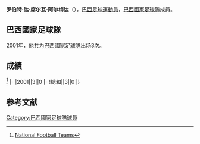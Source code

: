 {{blpsources|time=2017-01-22T09:00:59+00:00}}
{{expand|time=2017-01-22T09:00:59+00:00}}
{{Infobox football biography
|name=罗伯特·达·席尔瓦·阿尔梅达
|image=
|fullname=Robert da Silva Almeida
|birth_date={{Birth date and age|1971|4|3}}
|cityofbirth=[[萨尔瓦多_(巴西)|萨尔瓦多]]
|countryofbirth=[[巴西|巴西]]
|height=
|position=[[中场|中场]]
|currentclub=
|years=1988<br/>1989-1991<br/>1992-1993<br/>1994<br/>1995-1996<br/>1997-1998<br/>1999<br/>2000-2002<br/>2003<br/>2003<br/>2004-2005<br/>2006
|clubs=[[富明尼斯足球會|富明尼斯]]<br/>[[布拉甘蒂诺竞技俱乐部|巴拉干天奴]]<br/>[[瓜拉尼足球俱乐部|瓜蘭尼]]<br/>[[Rio_Branco_AC|Rio Branco]]<br/>[[桑托斯足球俱乐部|山度士]]<br/>[[甘美奧阿雷格里港足球會|甘美奧]]<br/>[[米内罗竞技俱乐部|明尼路]]<br/>[[桑托斯足球俱乐部|山度士]]<br/>[[北海道札幌岡薩多|札幌岡薩多]]<br/>[[哥連泰斯保利斯塔體育會|哥連泰斯]]<br/>[[巴伊亚竞技俱乐部|巴希亞]]<br/>[[América_FC|América]]
|caps(goals)=
|nationalyears=2001
|nationalteam=[[巴西國家足球隊|巴西]]
|nationalcaps(goals)=3 (0)
}}
'''罗伯特·达·席尔瓦·阿尔梅达'''（{{Bd|1971年|4月3日||}}），[[巴西|巴西]][[足球|足球]][[運動員|運動員]]，[[巴西國家足球隊|巴西國家足球隊]]成員。

==巴西國家足球隊==
2001年，他共为[[巴西國家足球隊|巴西國家足球隊]]出场3次。

==成績==
<ref>[http://www.national-football-teams.com/player/16550/Robert.html National Football Teams]</ref>
{{Football player national team statistics|BRA}}
|-
|2001||3||0
|-
!總和||3||0
|}

==参考文献==
{{Reflist}}

{{Soccer-player-stub}}
[[Category:巴西國家足球隊球員|Category:巴西國家足球隊球員]]